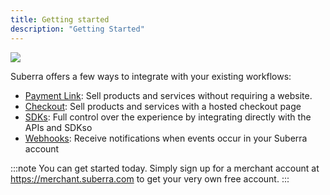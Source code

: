 ```yaml
---
title: Getting started
description: "Getting Started"
---
```



<div style={{ flexBasis: "300px", flexGrow: "1", textAlign: "center" }}>
  <img src={Image1} style={{ alignSelf: "center", maxWidth: "100%" }} />
</div>

Suberra offers a few ways to integrate with your existing workflows:
* [Payment Link](./payment_link): Sell products and services without requiring a website.
* [Checkout](./hosted_checkout): Sell products and services with a hosted checkout page
* [SDKs](./sdk): Full control over the experience by integrating directly with the APIs and SDKso
* [Webhooks](./webhooks): Receive notifications when events occur in your Suberra account

:::note
You can get started today. Simply sign up for a merchant account at https://merchant.suberra.com to get your very own free account.
:::